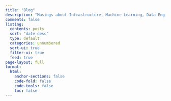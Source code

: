 ```yaml
---
title: "Blog"
description: "Musings about Infrastructure, Machine Learning, Data Engineering, and the NBA"
comments: false
listing:
  contents: posts
  sort: "date desc"
  type: default
  categories: unnumbered
  sort-ui: true
  filter-ui: true
  feed: true
page-layout: full
format: 
  html:
    anchor-sections: false
    code-fold: false
    code-tools: false
    toc: false
---
```

